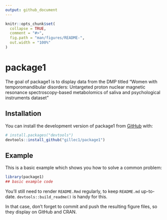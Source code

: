 ```yaml
---
output: github_document
---
```


<!-- README.md is generated from README.Rmd. Please edit that file -->

```r
knitr::opts_chunk$set(
  collapse = TRUE,
  comment = "#>",
  fig.path = "man/figures/README-",
  out.width = "100%"
)
```

# package1

<!-- badges: start -->
<!-- badges: end -->

The goal of package1 is to display data from the DMP titled "Women with temporomandibular disorders: Untargeted proton nuclear magnetic resonance spectroscopy-based metabolomics of saliva and psychological instruments dataset"

## Installation

You can install the development version of package1 from [GitHub](https://github.com/) with:

``` r
# install.packages("devtools")
devtools::install_github("gillec1/package1")
```

## Example

This is a basic example which shows you how to solve a common problem:

```r
library(package1)
## basic example code
```


You'll still need to render `README.Rmd` regularly, to keep `README.md` up-to-date. `devtools::build_readme()` is handy for this.

In that case, don't forget to commit and push the resulting figure files, so they display on GitHub and CRAN.
